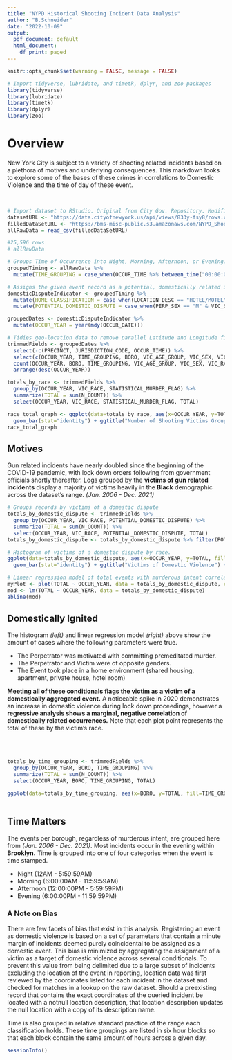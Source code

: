 ```yaml
---
title: "NYPD Historical Shooting Incident Data Analysis"
author: "B.Schneider"
date: "2022-10-09"
output:
  pdf_document: default
  html_document:
    df_print: paged
---
```

```r
knitr::opts_chunk$set(warning = FALSE, message = FALSE) 
```

```r
# Import tidyverse, lubridate, and timetk, dplyr, and zoo packages
library(tidyverse)
library(lubridate)
library(timetk)
library(dplyr)
library(zoo)
```

# Overview
New York City is subject to a variety of shooting related incidents based on a plethora of motives and underlying consequences. This markdown looks to explore some of the bases of these crimes in correlations to Domestic Violence and the time of day of these event.

\  
\  
\  
\  

```r
# Import dataset to RStudio. Original from City Gov. Repository. Modified spreadsheet to account for location nuances listed as well.
datasetURL <- "https://data.cityofnewyork.us/api/views/833y-fsy8/rows.csv"
filledDataSetURL <- "https://bms-misc-public.s3.amazonaws.com/NYPD_Shooting_Incident_Data__Historic_Location_Fill_Final.csv"
allRawData = read_csv(filledDataSetURL)
```

```r
#25,596 rows
# allRawData 

# Groups Time of Occurrence into Night, Morning, Afternoon, or Evening.
groupedTiming <- allRawData %>%
  mutate(TIME_GROUPING = case_when(OCCUR_TIME %>% between_time("00:00:00", "05:59:59") ~ "NIGHT", OCCUR_TIME %>% between_time("06:00:00", "11:59:59") ~ "MORNING", OCCUR_TIME %>% between_time("12:00:00", "17:59:59") ~ "AFTERNOON", OCCUR_TIME %>% between_time("18:00:00", "23:59:59") ~ "EVENING"))

# Assigns the given event record as a potential, domestically related incident.
domesticDisputeIndicator <- groupedTiming %>%
  mutate(HOME_CLASSIFICATION = case_when(LOCATION_DESC == "HOTEL/MOTEL" | LOCATION_DESC == "MULTI DWELL - APT BUILD" | LOCATION_DESC == "MULTI DWELL - PUBLIC HOUS" | LOCATION_DESC == "PVT HOUS" ~ TRUE)) %>%
  mutate(POTENTIAL_DOMESTIC_DISPUTE = case_when(PERP_SEX == "M" & VIC_SEX =="F" & HOME_CLASSIFICATION == TRUE ~ TRUE , PERP_SEX == "F" & VIC_SEX == "M" & HOME_CLASSIFICATION == TRUE ~ TRUE))

groupedDates <- domesticDisputeIndicator %>%
  mutate(OCCUR_YEAR = year(mdy(OCCUR_DATE)))

# Tidies geo-location data to remove parallel Latitude and Longitude fields, as well as Precinct and Jurisdiction Code.
trimmedFields <- groupedDates %>%
  select(-c(PRECINCT, JURISDICTION_CODE, OCCUR_TIME)) %>%
  select(c(OCCUR_YEAR, TIME_GROUPING, BORO, VIC_AGE_GROUP, VIC_SEX, VIC_RACE, STATISTICAL_MURDER_FLAG, POTENTIAL_DOMESTIC_DISPUTE)) %>%
  count(OCCUR_YEAR, BORO, TIME_GROUPING, VIC_AGE_GROUP, VIC_SEX, VIC_RACE, STATISTICAL_MURDER_FLAG, POTENTIAL_DOMESTIC_DISPUTE, name = "N_COUNT") %>%
  arrange(desc(OCCUR_YEAR))

```

``` r
totals_by_race <- trimmedFields %>%
  group_by(OCCUR_YEAR, VIC_RACE, STATISTICAL_MURDER_FLAG) %>%
  summarize(TOTAL = sum(N_COUNT)) %>%
  select(OCCUR_YEAR, VIC_RACE, STATISTICAL_MURDER_FLAG, TOTAL)

race_total_graph <- ggplot(data=totals_by_race, aes(x=OCCUR_YEAR, y=TOTAL, fill=VIC_RACE)) +
  geom_bar(stat="identity") + ggtitle("Number of Shooting Victims Grouped By Victim Demographic") + xlab("Year") + ylab("Total Victims")
race_total_graph
```

## Motives
Gun related incidents have nearly doubled since the beginning of the COVID-19 pandemic, with lock down orders following from government officials shortly thereafter. Logs grouped by the **victims of gun related incidents** display a majority of victims heavily in the **Black** demographic across the dataset's range. *(Jan. 2006 - Dec. 2021)*

``` r
# Groups records by victims of a domestic dispute
totals_by_domestic_dispute <- trimmedFields %>%
  group_by(OCCUR_YEAR, VIC_RACE, POTENTIAL_DOMESTIC_DISPUTE) %>%
  summarize(TOTAL = sum(N_COUNT)) %>%
  select(OCCUR_YEAR, VIC_RACE, POTENTIAL_DOMESTIC_DISPUTE, TOTAL)
totals_by_domestic_dispute <- totals_by_domestic_dispute %>% filter(POTENTIAL_DOMESTIC_DISPUTE == TRUE)

# Histogram of victims of a domestic dispute by race.
ggplot(data=totals_by_domestic_dispute, aes(x=OCCUR_YEAR, y=TOTAL, fill=VIC_RACE)) +
  geom_bar(stat="identity") + ggtitle("Victims of Domestic Violence") + xlab("Year") + ylab("Total Victims")

# Linear regression model of total events with murderous intent correlated against time.
myPlot <- plot(TOTAL ~ OCCUR_YEAR, data = totals_by_domestic_dispute, col = "red")
mod <- lm(TOTAL ~ OCCUR_YEAR, data = totals_by_domestic_dispute)
abline(mod)
```

## Domestically Ignited
The histogram *(left)* and linear regression model *(right)* above show the amount of cases where the following parameters were true.

* The Perpetrator was motivated with committing premeditated murder.
* The Perpetrator and Victim were of opposite genders.
* The Event took place in a home environment (shared housing, apartment, private house, hotel room)

**Meeting all of these conditionals flags the victim as a victim of a domestically aggregated event.** A noticeable spike in 2020 demonstrates an increase in domestic violence during lock down proceedings, however a **regressive analysis shows a marginal, negative correlation of domestically related occurrences.** Note that each plot point represents the total of these by the victim's race.

\    
\  
\  
\  
\  
\  
\  
\  
\  
\  
\  
\  

```r

totals_by_time_grouping <- trimmedFields %>%
  group_by(OCCUR_YEAR, BORO, TIME_GROUPING) %>%
  summarize(TOTAL = sum(N_COUNT)) %>%
  select(OCCUR_YEAR, BORO, TIME_GROUPING, TOTAL)

ggplot(data=totals_by_time_grouping, aes(x=BORO, y=TOTAL, fill=TIME_GROUPING)) + geom_bar(stat="identity") + ggtitle("Shootings Based on Time of Day") + xlab("Borough") + ylab("Total Incidents")
  
```


## Time Matters
The events per borough, regardless of murderous intent, are grouped here from *(Jan. 2006 - Dec. 2021)*. Most incidents occur in the evening within **Brooklyn.** Time is grouped into one of four categories when the event is time stamped.

* Night (12AM - 5:59:59AM)
* Morning (6:00:00AM - 11:59:59AM)
* Afternoon (12:00:00PM - 5:59:59PM)
* Evening (6:00:00PM - 11:59:59PM)

### A Note on Bias
There are few facets of bias that exist in this analysis. Registering an event as domestic violence is based on a set of parameters that contain a minute margin of incidents deemed purely coincidental to be assigned as a domestic event. This bias is minimized by aggregating the assignment of a victim as a target of domestic violence across several conditionals. To prevent this value from being delimited due to a large subset of incidents excluding the location of the event in reporting, location data was first reviewed by the coordinates listed for each incident in the dataset and checked for matches in a lookup on the raw dataset. Should a preexisting record that contains the exact coordinates of the queried incident be located with a notnull location description, that location description updates the null location with a copy of its description name.

Time is also grouped in relative standard practice of the range each classification holds. These time groupings are listed in six hour blocks so that each block contain the same amount of hours across a given day.

``` r
sessionInfo()
```